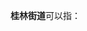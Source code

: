'''桂林街道'''可以指：
{{PRC admin/disambig|22/01/04/002/000|35/08/81/002/000|36/04/81/002/000|50/02/23/001/000}}
{{disambig|cat=四字乡级行政区划消歧义}}